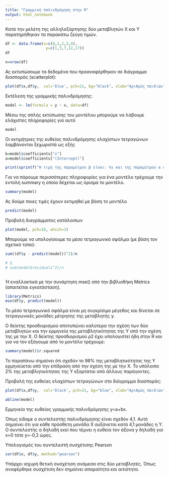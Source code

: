 ```yaml
---
title: "Γραμμική παλινδρόμηση στην R"
output: html_notebook
---
```



Κατά την μελέτη της αλληλεξάρτησης δύο μεταβλητών Χ και Υ παρατηρήθηκαν τα παρακάτω ζεύγη τιμών.

```r

df <- data.frame(x=c(0,1,2,3,4),
                  y=c(1,3,7,12,17))
df

n=nrow(df)


```

Ας εκτυπώσουμε τα δεδομένα που προαναφέρθηκαν σε διάγραμμα διασποράς (scatterplot):

```r
plot(df$x,df$y,  col='blue', pch=21, bg="black", xlab="Αριθμός παιδιών", ylab="Ώρες ανά εβδομάδα")
```
Εκτέλεση της γραμμικής παλινδρόμησης:

```r
model <- lm(formula = y ~ x, data=df)
```

Μέσω της απλής εκτύπωσης του μοντέλου μπορούμε να λάβουμε ελάχιστες πληροφορίες για αυτό
```r
model
```


Οι εκτιμήτριες της ευθείας παλινδρόμησης ελαχίστων τετραγώνων λαμβάνονται ξεχωριστά ως εξής

```r
b=model$coefficients["x"]
a=model$coefficients["(Intercept)"] 

print(sprintf("Η τιμή της παραμέτρου β είναι: %s και της παραμέτρου α είναι: %s", as.vector(b),round(as.vector(a),2)))


```

Για να πάρουμε περισσότερες πληροφορίες για ένα μοντέλο τρέχουμε την εντολή summary η οποία δέχεται ως όρισμα το μοντέλο.
```r
summary(model)
```
Ας δούμε ποιες τιμές έχουν εκτιμηθεί με βάση το μοντέλο 

```r
predict(model)
```
Προβολή διαγράμματος κατάλοιπων
```r
plot(model, pch=16, which=1)
```




Μπορούμε να υπολογίσουμε το μέσο τετραγωνικό σφάλμα (με βάση τον σχετικό τύπο):
```r
sum((df$y - predict(model))^2)/n

# ή
# sum(model$residuals^2)/n



```

Ή εναλλακτικά με την συνάρτηση mse() από την βιβλιοθήκη Metrics (απαιτείται εγκατάσταση).

```r
library(Metrics)
mse(df$y, predict(model))
```
To μέσο τετραγωνικό σφάλμα είναι μη συγκρίσιμο μέγεθος και δίνεται σε τετραγωνικές μονάδες μέτρησης της μεταβλητής y.

Ο δείκτης προσδιορισμού αποτυπώνει καλύτερα την σχέση των δύο μεταβλητών και την ερμηνεία της μεταβλητικότητας της Y από την σχέση της με την Χ.
Ο δείκτης προσδιορισμού ρ2 έχει υπολογιστεί ήδη στην R και για να τον εξάγουμε από το μοντέλο τρέχουμε:
```r
summary(model)$r.squared
```
Το παραπάνω σημαίνει ότι σχεδόν το 98% της μεταβλητικότητας της Υ ερμηνεύεται από την επίδραση από την σχέση της με την Χ. Το υπόλοιπο 2% της μεταβλητικότητας της Υ εξαρτάται από άλλους παράγοντες. 


Προβολή της ευθείας ελαχίστων τετραγώνων στο διάγραμμα διασποράς:

```r

plot(df$x,df$y,  col='black', pch=21, bg="blue", xlab="Αριθμός παιδιών", ylab="Ώρες ανά εβδομάδα")

abline(model)
```

Ερμηνεία της ευθείας γραμμικής παλινδρόμησης y=a+bx.

Όπως είδαμε ο συντελεστής παλινδρόμησης είναι σχεδόν 4,1. Αυτό σημαίνει ότι για κάθε πρόσθετη μονάδα Χ αυξάνεται  κατά 4,1 μονάδες η  Υ.
Ο συντελεστής α δηλαδή εκεί που τέμνει η ευθεία τον άξονα y δηλαδή για x=0 τότε y=-0,2 ώρες. 




Υπολογισμός του συντελεστή συσχέτισης Pearson
```r
cor(df$x, df$y, method="pearson")
```
Υπάρχει ισχυρή θετική συσχέτιση ανάμεσα στις δύο μεταβλητές. Όπως αναφέρθηκε συσχέτιση δεν σημαίνει απαραίτητα και αιτιότητα.
